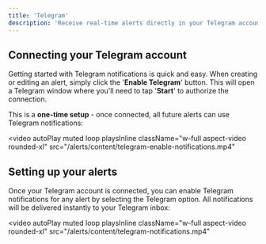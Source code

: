 ```yaml
---
title: 'Telegram'
description: 'Receive real-time alerts directly in your Telegram account through our notification bot.'
---
```




## Connecting your Telegram account

Getting started with Telegram notifications is quick and easy. When creating or editing an alert, simply click the '**Enable Telegram**' button. This will open a Telegram window where you'll need to tap '**Start**' to authorize the connection.

This is a **one-time setup** - once connected, all future alerts can use Telegram notifications:

<video
  autoPlay
  muted
  loop
  playsInline
  className="w-full aspect-video rounded-xl"
  src="/alerts/content/telegram-enable-notifications.mp4"
></video>

## Setting up your alerts

Once your Telegram account is connected, you can enable Telegram notifications for any alert by selecting the Telegram option. All notifications will be delivered instantly to your Telegram inbox:

<video
  autoPlay
  muted
  loop
  playsInline
  className="w-full aspect-video rounded-xl"
  src="/alerts/content/telegram-notifications.mp4"
></video>
